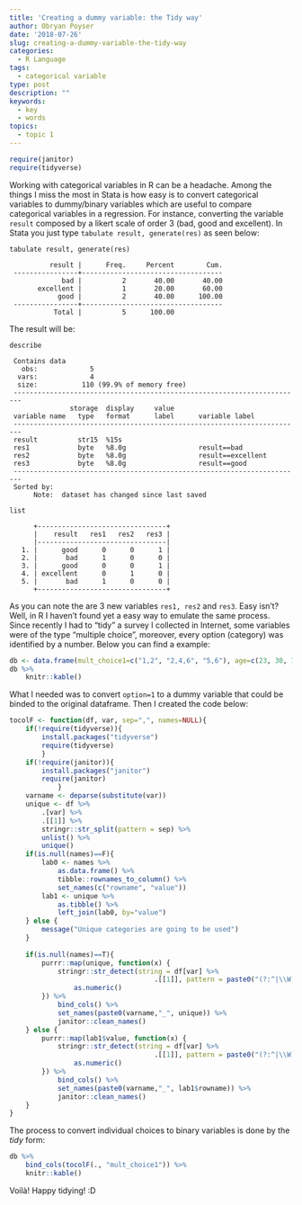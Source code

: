 ```yaml
---
title: 'Creating a dummy variable: the Tidy way'
author: Obryan Poyser
date: '2018-07-26'
slug: creating-a-dummy-variable-the-tidy-way
categories:
  - R Language
tags:
  - categorical variable
type: post
description: ""
keywords:
  - key
  - words
topics:
  - topic 1
---
```


```r
require(janitor)
require(tidyverse)
```


Working with categorical variables in R can be a headache. Among the things I miss the most in Stata is how easy is to convert categorical variables to dummy/binary variables which are useful to compare categorical variables in a regression. For instance, converting the variable `result` composed by a likert scale of order 3 (bad, good and excellent). In Stata you just type `tabulate result, generate(res)` as seen below:

```
tabulate result, generate(res)

          result |      Freq.     Percent        Cum.
 ----------------+-----------------------------------
             bad |          2       40.00       40.00
       excellent |          1       20.00       60.00
            good |          2       40.00      100.00
 ----------------+-----------------------------------
           Total |          5      100.00

```

The result will be:

```
describe

 Contains data
   obs:             5                          
  vars:             4                          
  size:           110 (99.9% of memory free)
 ------------------------------------------------------------------------
               storage  display     value
 variable name   type   format      label      variable label
 ------------------------------------------------------------------------
 result          str15  %15s                   
 res1            byte   %8.0g                  result==bad
 res2            byte   %8.0g                  result==excellent
 res3            byte   %8.0g                  result==good
 ------------------------------------------------------------------------
 Sorted by:  
      Note:  dataset has changed since last saved
 
list

      +--------------------------------+
      |    result   res1   res2   res3 |
      |--------------------------------|
   1. |      good      0      0      1 |
   2. |       bad      1      0      0 |
   3. |      good      0      0      1 |
   4. | excellent      0      1      0 |
   5. |       bad      1      0      0 |
      +--------------------------------+
```

As you can note the are 3 new variables `res1, res2` and `res3`. Easy isn't? Well, in R I haven't found yet a easy way to emulate the same process. Since recently I had to "tidy" a survey I collected in Internet, some variables were of the type "multiple choice", moreover, every option (category) was identified by a number. Below you can find a example:

```r
db <- data.frame(mult_choice1=c("1,2", "2,4,6", "5,6"), age=c(23, 30, 18), education=c("primary", "secondary", "tertiary"))
db %>%
    knitr::kable()
```

What I needed was to convert `option=1` to a dummy variable that could be binded to the original dataframe. Then I created the code below:

```r
tocolF <- function(df, var, sep=",", names=NULL){
    if(!require(tidyverse)){
        install.packages("tidyverse")
        require(tidyverse)
        }
    if(!require(janitor)){
        install.packages("janitor")
        require(janitor)
            }
    varname <- deparse(substitute(var))
    unique <- df %>%
        .[var] %>%
        .[[1]] %>%
        stringr::str_split(pattern = sep) %>%
        unlist() %>%
        unique()
    if(is.null(names)==F){
        lab0 <- names %>%
            as.data.frame() %>%
            tibble::rownames_to_column() %>%
            set_names(c("rowname", "value"))
        lab1 <- unique %>%
            as.tibble() %>%
            left_join(lab0, by="value")
    } else {
        message("Unique categories are going to be used")
    }
    
    if(is.null(names)==T){
        purrr::map(unique, function(x) {
            stringr::str_detect(string = df[var] %>%
                                    .[[1]], pattern = paste0("(?:^|\\W)", x, "(?:$|\\W)")) %>%
                as.numeric()
        }) %>%
            bind_cols() %>%
            set_names(paste0(varname,"_", unique)) %>%
            janitor::clean_names()
    } else {
        purrr::map(lab1$value, function(x) {
            stringr::str_detect(string = df[var] %>%
                                    .[[1]], pattern = paste0("(?:^|\\W)", x, "(?:$|\\W)")) %>%
                as.numeric()
        }) %>%
            bind_cols() %>%
            set_names(paste0(varname,"_", lab1$rowname)) %>%
            janitor::clean_names()
    }
}
```

The process to convert individual choices to binary variables is done by the _tidy_ form:

```r
db %>%
    bind_cols(tocolF(., "mult_choice1")) %>%
    knitr::kable()
```

Voilà! Happy tidying! :D
